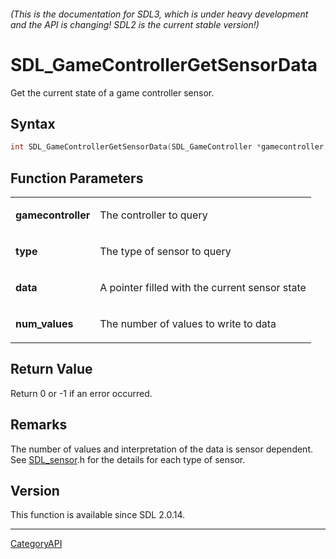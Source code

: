====== (This is the documentation for SDL3, which is under heavy development and the API is changing! SDL2 is the current stable version!) ======
= SDL_GameControllerGetSensorData =

Get the current state of a game controller sensor.

== Syntax ==

<syntaxhighlight lang='c'>
int SDL_GameControllerGetSensorData(SDL_GameController *gamecontroller, SDL_SensorType type, float *data, int num_values);
</syntaxhighlight>

== Function Parameters ==

{|
|'''gamecontroller'''
|The controller to query
|-
|'''type'''
|The type of sensor to query
|-
|'''data'''
|A pointer filled with the current sensor state
|-
|'''num_values'''
|The number of values to write to data
|}

== Return Value ==

Return 0 or -1 if an error occurred.

== Remarks ==

The number of values and interpretation of the data is sensor dependent.
See [[SDL_sensor]].h for the details for each type of sensor.

== Version ==

This function is available since SDL 2.0.14.

----
[[CategoryAPI]]


